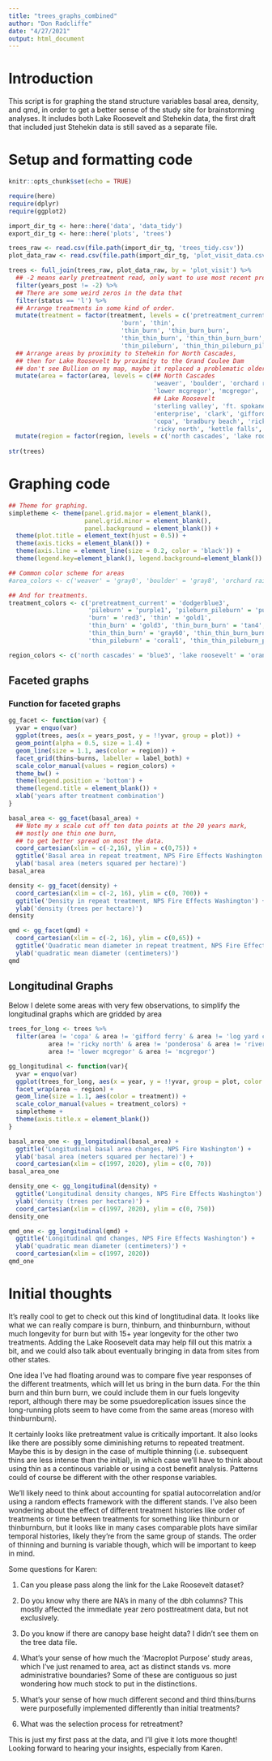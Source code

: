 ```yaml
---
title: "trees_graphs_combined"
author: "Don Radcliffe"
date: "4/27/2021"
output: html_document
---
```


# Introduction

This script is for graphing the stand structure variables basal area, density, and qmd, in order to get a better sense of the study site for brainstorming analyses.  It includes both Lake Roosevelt and Stehekin data, the first draft that included just Stehekin data is still saved as a separate file. 

# Setup and formatting code

```r
knitr::opts_chunk$set(echo = TRUE)
```

```r
require(here)
require(dplyr)
require(ggplot2)

import_dir_tg <- here::here('data', 'data_tidy')
export_dir_tg <- here::here('plots', 'trees')

trees_raw <- read.csv(file.path(import_dir_tg, 'trees_tidy.csv'))
plot_data_raw <- read.csv(file.path(import_dir_tg, 'plot_visit_data.csv'))
```


```r
trees <- full_join(trees_raw, plot_data_raw, by = 'plot_visit') %>%
  ## -2 means early pretreatment read, only want to use most recent pretreatment read
  filter(years_post != -2) %>%
  ## There are some weird zeros in the data that 
  filter(status == 'l') %>%
  ## Arrange treatments in some kind of order.
  mutate(treatment = factor(treatment, levels = c('pretreatment_current', 'pileburn', 'pileburn_pileburn',
                               'burn', 'thin',
                               'thin_burn', 'thin_burn_burn', 
                               'thin_thin_burn', 'thin_thin_burn_burn','thin_thin_burn_burn_burn',
                               'thin_pileburn', 'thin_thin_pileburn_pileburn'))) %>%
  ## Arrange areas by proximity to Stehekin for North Cascades, 
  ## then for Lake Roosevelt by proximity to the Grand Coulee Dam
  ## don't see Bullion on my map, maybe it replaced a problematic older name that's farthest away.
  mutate(area = factor(area, levels = c(## North Cascades
                                        'weaver', 'boulder', 'orchard rainbow', 'company creek',
                                        'lower mcgregor', 'mcgregor', 'upper mcgregor', 'bullion',
                                        ## Lake Roosevelt
                                        'sterling valley', 'ft. spokane', 'ponderosa', 'riverway b',
                                        'enterprise', 'clark', 'gifford ferry', 'gifford clover', 
                                        'copa', 'bradbury beach', 'ricky point',
                                        'ricky north', 'kettle falls', 'log yard c', 'evans', 'north gorge'))) %>%
  mutate(region = factor(region, levels = c('north cascades', 'lake roosevelt')))
                                        
str(trees)
```

# Graphing code 

```r
## Theme for graphing.
simpletheme <- theme(panel.grid.major = element_blank(), 
                     panel.grid.minor = element_blank(),
                     panel.background = element_blank()) +
  theme(plot.title = element_text(hjust = 0.5)) +
  theme(axis.ticks = element_blank()) +
  theme(axis.line = element_line(size = 0.2, color = 'black')) +
  theme(legend.key=element_blank(), legend.background=element_blank())

## Common color scheme for areas
#area_colors <- c('weaver' = 'gray0', 'boulder' = 'gray8', 'orchard rainbow' = 'gray16', 'company creek' = 'gray24', 'lower mcgregor' = 'gray32', 'mcgregor' = 'gray40', 'upper mcgregor' = 'gray48', 'bullion' = 'gray56')

## And for treatments.
treatment_colors <- c('pretreatment_current' = 'dodgerblue3', 
                      'pileburn' = 'purple1', 'pileburn_pileburn' = 'purple3', 
                      'burn' = 'red3', 'thin' = 'gold1',
                      'thin_burn' = 'gold3', 'thin_burn_burn' = 'tan4',
                      'thin_thin_burn' = 'gray60', 'thin_thin_burn_burn' = 'gray30', 'thin_thin_burn_burn_burn' = 'gray0',
                      'thin_pileburn' = 'coral1', 'thin_thin_pileburn_pileburn' = 'coral3')

region_colors <- c('north cascades' = 'blue3', 'lake roosevelt' = 'orangered')
```


## Faceted graphs 

### Function for faceted graphs
```r
gg_facet <- function(var) {
  yvar = enquo(var)
  ggplot(trees, aes(x = years_post, y = !!yvar, group = plot)) +
  geom_point(alpha = 0.5, size = 1.4) +
  geom_line(size = 1.1, aes(color = region)) +
  facet_grid(thins~burns, labeller = label_both) +
  scale_color_manual(values = region_colors) +
  theme_bw() +
  theme(legend.position = 'bottom') +
  theme(legend.title = element_blank()) +
  xlab('years after treatment combination')
}
```

```r
basal_area <- gg_facet(basal_area) +
  ## Note my x scale cut off ten data points at the 20 years mark,
  ## mostly one thin one burn,
  ## to get better spread on most the data.
  coord_cartesian(xlim = c(-2,16), ylim = c(0,75)) +
  ggtitle('Basal area in repeat treatment, NPS Fire Effects Washington') +
  ylab('basal area (meters squared per hectare)')
basal_area
```

```r
density <- gg_facet(density) +
  coord_cartesian(xlim = c(-2, 16), ylim = c(0, 700)) +
  ggtitle('Density in repeat treatment, NPS Fire Effects Washington') +
  ylab('density (trees per hectare)')
density
```

```r
qmd <- gg_facet(qmd) +
  coord_cartesian(xlim = c(-2, 16), ylim = c(0,65)) +
  ggtitle('Quadratic mean diameter in repeat treatment, NPS Fire Effects Washington') +
  ylab('quadratic mean diameter (centimeters)')
qmd
```

## Longitudinal Graphs

Below I delete some areas with very few observations, to simplify the longitudinal graphs which are gridded by area
```r
trees_for_long <- trees %>%
  filter(area != 'copa' & area != 'gifford ferry' & area != 'log yard c' & 
           area != 'ricky north' & area != 'ponderosa' & area != 'riverway b' &
           area != 'lower mcgregor' & area != 'mcgregor')
```



```r
gg_longitudinal <- function(var){
  yvar = enquo(var)
  ggplot(trees_for_long, aes(x = year, y = !!yvar, group = plot, color = treatment)) +
  facet_wrap(area ~ region) +
  geom_line(size = 1.1, aes(color = treatment)) + 
  scale_color_manual(values = treatment_colors) +
  simpletheme +
  theme(axis.title.x = element_blank())
}
```

```r
basal_area_one <- gg_longitudinal(basal_area) +
  ggtitle('Longitudinal basal area changes, NPS Fire Washington') +
  ylab('basal area (meters squared per hectare)') +
  coord_cartesian(xlim = c(1997, 2020), ylim = c(0, 70))
basal_area_one  
```

```r
density_one <- gg_longitudinal(density) +
  ggtitle('Longitudinal density changes, NPS Fire Effects Washington') +
  ylab('density (trees per hectare)') +
  coord_cartesian(xlim = c(1997, 2020), ylim = c(0, 750))
density_one
```

```r
qmd_one <- gg_longitudinal(qmd) +
  ggtitle('Longitudinal qmd changes, NPS Fire Effects Washington') +
  ylab('quadratic mean diameter (centimeters)') +
  coord_cartesian(xlim = c(1997, 2020))
qmd_one
```

# Initial thoughts

It's really cool to get to check out this kind of longtitudinal data.  It looks like what we can really compare is burn, thinburn, and thinburnburn, without much longevity for burn but with 15+ year longevity for the other two treatments.  Adding the Lake Roosevelt data may help fill out this matrix a bit, and we could also talk about eventually bringing in data from sites from other states. 

One idea I've had floating around was to compare five year responses of the different treatments, which will let us bring in the burn data.  For the thin burn and thin burn burn, we could include them in our fuels longevity report, although there may be some psuedoreplication issues since the long-running plots seem to have come from the same areas (moreso with thinburnburn).

It certainly looks like pretreatment value is critically important.  It also looks like there are possibly some diminishing returns to repeated treatment.  Maybe this is by design in the case of multiple thinning (i.e. subsequent thins are less intense than the initial), in which case we'll have to think about using thin as a continous variable or using a cost benefit analysis.  Patterns could of course be different with the other response variables. 

We'll likely need to think about accounting for spatial autocorrelation and/or using a random effects framework with the different stands. I've also been wondering about the effect of different treatment histories like order of treatments or time between treatments for something like thinburn or thinburnburn, but it looks like in many cases comparable plots have similar temporal histories, likely they're from the same group of stands.  The order of thinning and burning is variable though, which will be important to keep in mind.

Some questions for Karen:

1) Can you please pass along the link for the Lake Roosevelt dataset?

2) Do you know why there are NA's in many of the dbh columns?  This mostly affected the immediate year zero posttreatment data, but not exclusively. 

3) Do you know if there are canopy base height data?  I didn't see them on the tree data file. 

4) What's your sense of how much the 'Macroplot Purpose' study areas, which I've just renamed to area, act as distinct stands vs. more administrative boundaries?  Some of these are contiguous so just wondering how much stock to put in the distinctions. 

5) What's your sense of how much different second and third thins/burns were purposefully implemented differently than initial treatments?

6) What was the selection process for retreatment?

This is just my first pass at the data, and I'll give it lots more thought!  Looking forward to hearing your insights, especially from Karen. 
